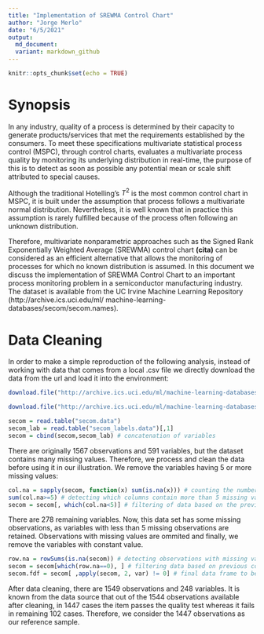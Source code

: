 ```yaml
---
title: "Implementation of SREWMA Control Chart"
author: "Jorge Merlo"
date: "6/5/2021"
output: 
  md_document: 
  variant: markdown_github
---
```


```r
knitr::opts_chunk$set(echo = TRUE)
```

# Synopsis

In any industry, quality of a process is determined by their capacity to generate products/services that met the requirements established by the consumers. To meet these specifications multivariate statistical process control (MSPC), through control charts, evaluates a multivariate process quality by monitoring its underlying distribution in real-time, the purpose of this is to detect as soon as possible any potential mean or scale shift attributed to special causes.

Although the traditional Hotelling's $T^2$ is the most common control chart in MSPC, it is built under the assumption that process follows a multivariate normal distribution. Nevertheless, it is well known that in practice this assumption is rarely fulfilled because of the process often following an unknown distribution.

Therefore, multivariate nonparametric approaches such as the Signed Rank Exponentially Weighted Average (SREWMA) control chart **(cita)** can be considered as an efficient alternative that allows the monitoring of processes for which no known distribution is assumed. In this document we discuss the implementation of SREWMA Control Chart to an important process monitoring problem in a semiconductor manufacturing industry. The dataset is available from the UC Irvine Machine Learning Repository (http://archive.ics.uci.edu/ml/
machine-learning-databases/secom/secom.names).

# Data Cleaning

In order to make a simple reproduction of the following analysis, instead of working with data that comes from a local .csv file we directly download the data from the url and load it into the environment:

```r
download.file("http://archive.ics.uci.edu/ml/machine-learning-databases/secom/secom.data", destfile = "secom.data") # explanatory variables

download.file("http://archive.ics.uci.edu/ml/machine-learning-databases/secom/secom_labels.data", destfile  = "secom_labels.data") # output

secom = read.table("secom.data")
secom_lab = read.table("secom_labels.data")[,1]
secom = cbind(secom,secom_lab) # concatenation of variables
```

There are originally 1567 observations and 591 variables, but the dataset contains many missing values. Therefore, we process and clean the data before using it in our illustration. We remove the variables having 5 or more missing values:

```r
col.na = sapply(secom, function(x) sum(is.na(x))) # counting the number of NA's in each variable
sum(col.na>=5) # detecting which columns contain more than 5 missing values
secom = secom[, which(col.na<5)] # filtering of data based on the previous condition
```

There are 278 remaining variables. Now, this data set has some missing observations, as variables with less than 5 missing observations are retained. Observations with missing values are ommited and finally, we remove the variables with constant value.

```r
row.na = rowSums(is.na(secom)) # detecting observations with missing values
secom = secom[which(row.na==0), ] # filtering data based on previous condition
secom.fdf = secom[ ,apply(secom, 2, var) != 0] # final data frame to be analyzed (variables with constant value are removed)
```

After data cleaning, there are 1549 observations and 248 variables. It is known from the data source
that out of the 1544 observations available after cleaning, in 1447 cases the item passes the quality test whereas it fails in remaining 102 cases. Therefore, we consider the 1447 observations as our reference sample.
